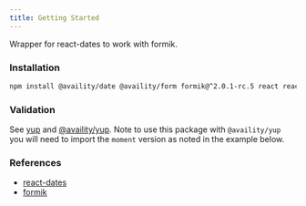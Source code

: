 ```yaml
---
title: Getting Started
---
```


Wrapper for react-dates to work with formik.

### Installation

```bash
npm install @availity/date @availity/form formik@^2.0.1-rc.5 react reactstrap --save
```

### Validation

See [yup](https://github.com/jquense/yup) and [@availity/yup](https://github.com/Availity/sdk-js/tree/master/packages/yup). Note to use this package with `@availity/yup` you will need to import the `moment` version as noted in the example below.

### References

- [react-dates](https://github.com/airbnb/react-dates)
- [formik](https://github.com/jaredpalmer/formik)
